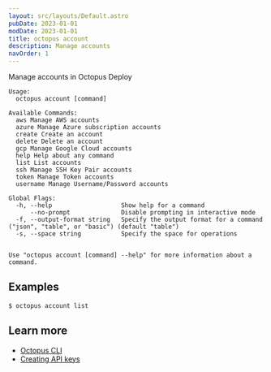 ```yaml
---
layout: src/layouts/Default.astro
pubDate: 2023-01-01
modDate: 2023-01-01
title: octopus account
description: Manage accounts
navOrder: 1
---
```


Manage accounts in Octopus Deploy

```
Usage:
  octopus account [command]

Available Commands:
  aws Manage AWS accounts
  azure Manage Azure subscription accounts
  create Create an account
  delete Delete an account
  gcp Manage Google Cloud accounts
  help Help about any command
  list List accounts
  ssh Manage SSH Key Pair accounts
  token Manage Token accounts
  username Manage Username/Password accounts

Global Flags:
  -h, --help                   Show help for a command
      --no-prompt              Disable prompting in interactive mode
  -f, --output-format string   Specify the output format for a command ("json", "table", or "basic") (default "table")
  -s, --space string           Specify the space for operations


Use "octopus account [command] --help" for more information about a command.
```

## Examples

<SamplesInstance />

```
$ octopus account list
```

## Learn more

- [Octopus CLI](/docs/octopus-rest-api/cli)
- [Creating API keys](/docs/octopus-rest-api/how-to-create-an-api-key)